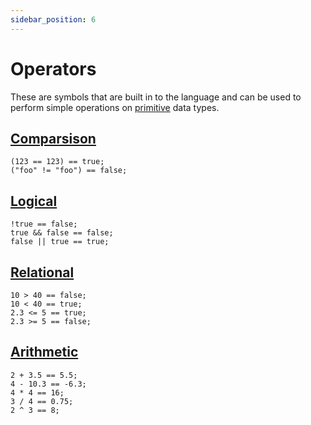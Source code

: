 ```yaml
---
sidebar_position: 6
---
```


# Operators

These are symbols that are built in to the language and can be used to perform
simple operations on [primitive](../primitive) data types.

## [Comparsison](comparison)

```knot
(123 == 123) == true;
("foo" != "foo") == false;
```

## [Logical](logical)

```knot
!true == false;
true && false == false;
false || true == true;
```

## [Relational](relational)

```knot
10 > 40 == false;
10 < 40 == true;
2.3 <= 5 == true;
2.3 >= 5 == false;
```

## [Arithmetic](arithmetic)

```knot
2 + 3.5 == 5.5;
4 - 10.3 == -6.3;
4 * 4 == 16;
3 / 4 == 0.75;
2 ^ 3 == 8;
```
